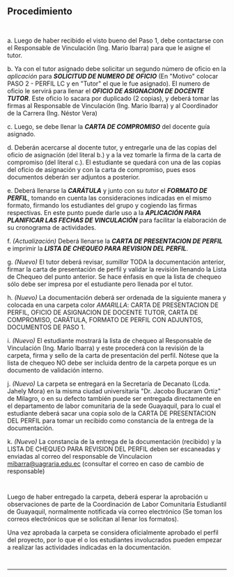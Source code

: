 ## Procedimiento
~~~
 
~~~
a. Luego de haber recibido el visto bueno del Paso 1, debe contactarse con el Responsable de Vinculación (Ing. Mario Ibarra) para que le asigne el tutor.

b. Ya con el tutor asignado debe solicitar un segundo número de oficio en la *aplicación* para ***SOLICITUD DE NUMERO DE OFICIO*** (En "Motivo" colocar PASO 2 - PERFIL LC y en "Tutor" el que le fue asignado). El numero de oficio le servirá para llenar el ***OFICIO DE ASIGNACION DE DOCENTE TUTOR***. Este oficio lo sacara por duplicado (2 copias), y deberá tomar las firmas al Responsable de Vinculación (Ing. Mario Ibarra) y al Coordinador de la Carrera (Ing. Néstor Vera)

c. Luego, se debe llenar la ***CARTA DE COMPROMISO*** del docente guía asignado.

d. Deberán acercarse al docente tutor, y entregarle una de las copias del oficio de asignación (del literal b.) y a la vez tomarle la firma de la carta de compromiso (del literal c.). El estudiante se quedará con una de las copias del oficio de asignación y con la carta de compromiso, pues esos documentos deberán ser adjuntos a posterior.

e. Deberá llenarse la ***CARÁTULA*** y junto con su *tutor* el ***FORMATO DE PERFIL***, tomando en cuenta las consideraciones indicadas en el mismo formato, firmando los estudiantes del grupo y cogiendo las firmas respectivas. En este punto puede darle uso a la ***APLICACIÓN PARA PLANIFICAR LAS FECHAS DE VINCULACIÓN*** para facilitar la elaboración de su cronograma de actividades.

f. *(Actualización)* Deberá llenarse la ***CARTA DE PRESENTACION DE PERFIL*** e imprimir la ***LISTA DE CHEQUEO PARA REVISION DEL PERFIL***.

g. *(Nuevo)* El tutor deberá revisar, *sumillar* TODA la documentación anterior, firmar la carta de presentación de perfil y validar la revisión llenando la Lista de Chequeo del punto anterior.
Se hace énfasis en que la lista de chequeo sólo debe ser impresa por el estudiante pero llenada por el tutor.

h. *(Nuevo)* La documentación deberá ser ordenada de la siguiente manera y colocada en una carpeta color *AMARILLA*: CARTA DE PRESENTACION DE PERFIL, OFICIO DE ASIGNACION DE DOCENTE TUTOR, CARTA DE COMPROMISO, CARÁTULA, FORMATO DE PERFIL CON ADJUNTOS, DOCUMENTOS DE PASO 1. 

i. *(Nuevo)* El estudiante mostrará la lista de chequeo al Responsable de Vinculación (Ing. Mario Ibarra) y este procederá con la revisión de la carpeta, firma y sello de la carta de presentación del perfil.
Nótese que la lista de chequeo NO debe ser incluida dentro de la carpeta porque es un documento de validación interno.

j. *(Nuevo)* La carpeta se entregará en la Secretaría de Decanato (Lcda. Jahely Mora) en la misma ciudad universitaria "Dr. Jacobo Bucaram Ortiz" de Milagro, o en su defecto también puede ser entregada directamente en el departamento de labor comunitaria de la sede Guayaquil, para lo cual el estudiante deberá sacar una copia solo de la CARTA DE PRESENTACION DEL PERFIL para tomar un recibido como constancia de la entrega de la documentación.

k. *(Nuevo)* La constancia de la entrega de la documentación (recibido) y la LISTA DE CHEQUEO PARA REVISION DEL PERFIL deben ser escaneadas y enviadas al correo del responsable de Vinculacion mibarra@uagraria.edu.ec (consultar el correo en caso de cambio de responsable)
~~~
 
~~~

Luego de haber entregado la carpeta, deberá esperar la aprobación u observaciones de parte de la Coordinación de Labor Comunitaria Estudiantil de Guayaquil, normalmente notificada vía correo electrónico (Se toman los correos electrónicos que se solicitan al llenar los formatos).

Una vez aprobada la carpeta se considera oficialmente aprobado el perfil del proyecto, por lo que el o los estudiantes involucrados pueden empezar a realizar las actividades indicadas en la documentación.
~~~
 
~~~
---